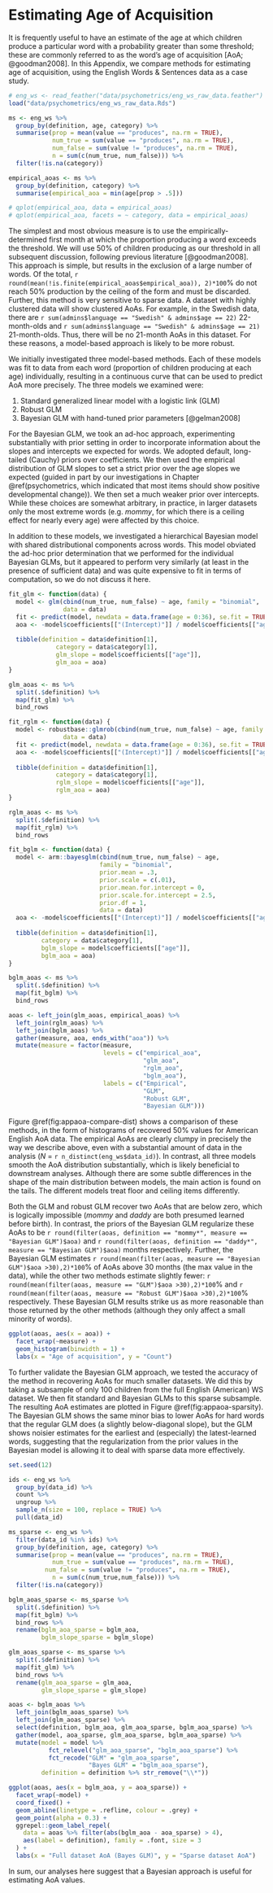 # Estimating Age of Acquisition {#appendix-aoa}

It is frequently useful to have an estimate of the age at which children produce a particular word with a probability greater than some threshold; these are commonly referred to as the word's age of acquisition [AoA; @goodman2008]. In this Appendix, we compare methods for estimating age of acquisition, using the English Words & Sentences data as a case study. 

```r
# eng_ws <- read_feather("data/psychometrics/eng_ws_raw_data.feather")
load("data/psychometrics/eng_ws_raw_data.Rds")
```

```r
ms <- eng_ws %>%
  group_by(definition, age, category) %>%
  summarise(prop = mean(value == "produces", na.rm = TRUE), 
            num_true = sum(value == "produces", na.rm = TRUE), 
            num_false = sum(value != "produces", na.rm = TRUE), 
            n = sum(c(num_true, num_false))) %>%
  filter(!is.na(category))
```

```r
empirical_aoas <- ms %>%
  group_by(definition, category) %>%
  summarise(empirical_aoa = min(age[prop > .5]))

# qplot(empirical_aoa, data = empirical_aoas)
# qplot(empirical_aoa, facets = ~ category, data = empirical_aoas)
```
The simplest and most obvious measure is to use the empirically-determined first month at which the proportion producing a word exceeds the threshold. We will use 50% of children producing as our threshold in all subsequent discussion, following previous literature [@goodman2008]. This approach is simple, but results in the exclusion of a large number of words. Of the total, `r round(mean(!is.finite(empirical_aoas$empirical_aoa)), 2)*100`% do not reach 50% production by the ceiling of the form and must be discarded. Further, this method is very sensitive to sparse data. A dataset with highly clustered data will show clustered AoAs. For example, in the Swedish data, there are `r sum(admins$language == "Swedish" & admins$age == 22)` 22-month-olds and `r sum(admins$language == "Swedish" & admins$age == 21)` 21-month-olds. Thus, there will be no 21-month AoAs in this dataset. For these reasons, a model-based approach is likely to be more robust. 

We initially investigated three model-based methods. Each of these models was fit to data from each word (proportion of children producing at each age) individually, resulting in a continuous curve that can be used to predict AoA more precisely. The three models we examined were:

1. Standard generalized linear model with a logistic link (GLM)
2. Robust GLM
3. Bayesian GLM with hand-tuned prior parameters [@gelman2008]

For the Bayesian GLM, we took an ad-hoc approach, experimenting substantially with prior setting in order to incorporate information about the slopes and intercepts we expected for words. We adopted default, long-tailed (Cauchy) priors over coefficients. We then used the empirical distribution of GLM slopes to set a strict prior over the age slopes we expected (guided in part by our investigations in Chapter \@ref(psychometrics, which indicated that most items should show positive developmental change)). We then set a much weaker prior over intercepts. While these choices are somewhat arbitrary, in practice, in larger datasets only the most extreme words (e.g. *mommy*, for which there is a ceiling effect for nearly every age) were affected by this choice. 

In addition to these models, we investigated a hierarchical Bayesian model with shared distributional components across words. This model obviated the ad-hoc prior determination that we performed for the individual Bayesian GLMs, but it appeared to perform very similarly (at least in the presence of sufficient data) and was quite expensive to fit in terms of computation, so we do not discuss it here. 


```r
fit_glm <- function(data) {
  model <- glm(cbind(num_true, num_false) ~ age, family = "binomial", 
               data = data)
  fit <- predict(model, newdata = data.frame(age = 0:36), se.fit = TRUE)
  aoa <- -model$coefficients[["(Intercept)"]] / model$coefficients[["age"]]
  
  tibble(definition = data$definition[1],
             category = data$category[1],
             glm_slope = model$coefficients[["age"]],
             glm_aoa = aoa)
}

glm_aoas <- ms %>%
  split(.$definition) %>%
  map(fit_glm) %>%
  bind_rows
```


```r
fit_rglm <- function(data) {
  model <- robustbase::glmrob(cbind(num_true, num_false) ~ age, family = "binomial", 
               data = data)
  fit <- predict(model, newdata = data.frame(age = 0:36), se.fit = TRUE)
  aoa <- -model$coefficients[["(Intercept)"]] / model$coefficients[["age"]]
  
  tibble(definition = data$definition[1],
             category = data$category[1],
             rglm_slope = model$coefficients[["age"]],
             rglm_aoa = aoa)
}

rglm_aoas <- ms %>%
  split(.$definition) %>%
  map(fit_rglm) %>%
  bind_rows
```

```r
fit_bglm <- function(data) {
  model <- arm::bayesglm(cbind(num_true, num_false) ~ age, 
                         family = "binomial", 
                         prior.mean = .3,
                         prior.scale = c(.01),
                         prior.mean.for.intercept = 0,
                         prior.scale.for.intercept = 2.5,
                         prior.df = 1,
                         data = data)
  aoa <- -model$coefficients[["(Intercept)"]] / model$coefficients[["age"]]
  
  tibble(definition = data$definition[1],
         category = data$category[1],
         bglm_slope = model$coefficients[["age"]],
         bglm_aoa = aoa)
}

bglm_aoas <- ms %>%
  split(.$definition) %>%
  map(fit_bglm) %>%
  bind_rows
```

```r
aoas <- left_join(glm_aoas, empirical_aoas) %>%
  left_join(rglm_aoas) %>%
  left_join(bglm_aoas) %>%
  gather(measure, aoa, ends_with("aoa")) %>%
  mutate(measure = factor(measure, 
                          levels = c("empirical_aoa", 
                                     "glm_aoa",
                                     "rglm_aoa",
                                     "bglm_aoa"),
                          labels = c("Empirical",
                                     "GLM",
                                     "Robust GLM",
                                     "Bayesian GLM")))
```

Figure \@ref(fig:appaoa-compare-dist) shows a comparison of these methods, in the form of histograms of recovered 50% values for American English AoA data. The empirical AoAs are clearly clumpy in precisely the way we describe above, even with a substantial amount of data in the analysis (*N* = `r n_distinct(eng_ws$data_id)`). In contrast, all three models smooth the AoA distribution substantially, which is likely beneficial to downstream analyses. Although there are some subtle differences in the shape of the main distribution between models, the main action is found on the tails. The different models treat floor and ceiling items differently. 

Both the GLM and robust GLM recover two AoAs that are below zero, which is logically impossible (*mommy* and *daddy* are both presumed learned before birth). In contrast, the priors of the Bayesian GLM regularize these AoAs to be `r round(filter(aoas, definition == "mommy*", measure == "Bayesian GLM")$aoa)` and `r round(filter(aoas, definition == "daddy*", measure == "Bayesian GLM")$aoa)` months respectively. Further, the Bayesian GLM estimates `r round(mean(filter(aoas, measure == "Bayesian GLM")$aoa >30),2)*100`% of AoAs above 30 months (the max value in the data), while the other two methods estimate slightly fewer: `r round(mean(filter(aoas, measure == "GLM")$aoa >30),2)*100`% and `r round(mean(filter(aoas, measure == "Robust GLM")$aoa >30),2)*100`% respectively. These Bayesian GLM results strike us as more reasonable than those returned by the other methods (although they only affect a small minority of words).

```r
ggplot(aoas, aes(x = aoa)) +
  facet_wrap(~measure) +
  geom_histogram(binwidth = 1) +
  labs(x = "Age of acquisition", y = "Count")
```

To further validate the Bayesian GLM approach, we tested the accuracy of the method in recovering AoAs for much smaller datasets. We did this by taking a subsample of only 100 children from the full English (American) WS dataset. We then fit standard and Bayesian GLMs to this sparse subsample. The resulting AoA estimates are plotted in Figure \@ref(fig:appaoa-sparsity). The Bayesian GLM shows the same minor bias to lower AoAs for hard words that the regular GLM does (a slightly below-diagonal slope), but the GLM shows noisier estimates for the earliest and (especially) the latest-learned words, suggesting that the regularization from the prior values in the Bayesian model is allowing it to deal with sparse data more effectively.

```r
set.seed(12)

ids <- eng_ws %>%
  group_by(data_id) %>%
  count %>%
  ungroup %>%
  sample_n(size = 100, replace = TRUE) %>%
  pull(data_id)

ms_sparse <- eng_ws %>%
  filter(data_id %in% ids) %>%
  group_by(definition, age, category) %>%
  summarise(prop = mean(value == "produces", na.rm = TRUE),
            num_true = sum(value == "produces", na.rm = TRUE),
          num_false = sum(value != "produces", na.rm = TRUE),
            n = sum(c(num_true,num_false))) %>%
  filter(!is.na(category))

bglm_aoas_sparse <- ms_sparse %>%
  split(.$definition) %>%
  map(fit_bglm) %>%
  bind_rows %>%
  rename(bglm_aoa_sparse = bglm_aoa, 
         bglm_slope_sparse = bglm_slope)

glm_aoas_sparse <- ms_sparse %>%
  split(.$definition) %>%
  map(fit_glm) %>%
  bind_rows %>%
  rename(glm_aoa_sparse = glm_aoa, 
         glm_slope_sparse = glm_slope)

aoas <- bglm_aoas %>%
  left_join(bglm_aoas_sparse) %>%
  left_join(glm_aoas_sparse) %>%
  select(definition, bglm_aoa, glm_aoa_sparse, bglm_aoa_sparse) %>%
  gather(model, aoa_sparse, glm_aoa_sparse, bglm_aoa_sparse) %>%
  mutate(model = model %>%
           fct_relevel("glm_aoa_sparse", "bglm_aoa_sparse") %>%
           fct_recode("GLM" = "glm_aoa_sparse",
                      "Bayes GLM" = "bglm_aoa_sparse"),
         definition = definition %>% str_remove("\\*"))

ggplot(aoas, aes(x = bglm_aoa, y = aoa_sparse)) +
  facet_wrap(~model) +
  coord_fixed() +
  geom_abline(linetype = .refline, colour = .grey) +
  geom_point(alpha = 0.3) +
  ggrepel::geom_label_repel(
    data = aoas %>% filter(abs(bglm_aoa - aoa_sparse) > 4),
    aes(label = definition), family = .font, size = 3
  ) +
  labs(x = "Full dataset AoA (Bayes GLM)", y = "Sparse dataset AoA")
```

In sum, our analyses here suggest that a Bayesian approach is useful for estimating AoA values. 
